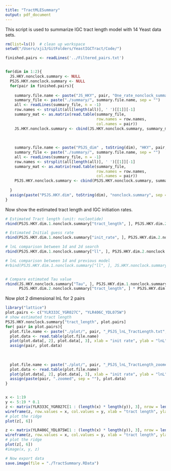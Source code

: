 ```yaml
---
title: "TractMLESummary"
output: pdf_document
---
```


This script is used to summarize IGC tract length model with 14 Yeast data sets.

```r
rm(list=ls())  # clean up workspace
setwd("/Users/xji3/GitFolders/YeastIGCTract/Code/")

finished.pairs <- readLines('../Filtered_pairs.txt')


for(dim in 1:2){
  JS.HKY.nonclock.summary <- NULL
  PSJS.HKY.nonclock.summary <- NULL
  for(pair in finished.pairs){
    
    summary.file.name <- paste("JS_HKY", pair, "One_rate_nonclock_summary.txt", sep = "_")
    summary_file <- paste("./summary/", summary.file.name, sep = "")
    all <- readLines(summary_file, n = -1)
    row.names <- strsplit(all[length(all)], ' ')[[1]][-1]
    summary_mat <- as.matrix(read.table(summary_file, 
                                        row.names = row.names,
                                        col.names = pair))
    JS.HKY.nonclock.summary <- cbind(JS.HKY.nonclock.summary, summary_mat)
    
    
    
    summary.file.name <- paste("PSJS_dim" , toString(dim), "HKY", pair, "One_rate_init_30.0_nonclock_summary.txt", sep = "_")
    summary_file <- paste("./summary/", summary.file.name, sep = "")
    all <- readLines(summary_file, n = -1)
    row.names <- strsplit(all[length(all)], ' ')[[1]][-1]
    summary_mat <- as.matrix(read.table(summary_file, 
                                        row.names = row.names,
                                        col.names = pair))
    PSJS.HKY.nonclock.summary <- cbind(PSJS.HKY.nonclock.summary, summary_mat)
    
  }
  assign(paste("PSJS.HKY.dim", toString(dim), "nonclock.summary", sep = "."), PSJS.HKY.nonclock.summary)
}


```

Now show the estimated tract length and IGC initiation rates.

```r
# Estimated Tract length (unit: nucleotide)
rbind(PSJS.HKY.dim.1.nonclock.summary["tract_length", ], PSJS.HKY.dim.2.nonclock.summary["tract_length", ])

# Estimated Initial guess rate
rbind(PSJS.HKY.dim.1.nonclock.summary["init_rate", ], PSJS.HKY.dim.2.nonclock.summary["init_rate", ])

# lnL comparison between 1d and 2d search
rbind(PSJS.HKY.dim.1.nonclock.summary["ll", ], PSJS.HKY.dim.2.nonclock.summary["ll", ], PSJS.HKY.dim.1.nonclock.summary["ll", ] - PSJS.HKY.dim.2.nonclock.summary["ll", ])

# lnL comparison between 1d and previous model
#rbind(PSJS.HKY.dim.1.nonclock.summary["ll", ], JS.HKY.nonclock.summary["ll", ], PSJS.HKY.dim.1.nonclock.summary["ll", ] - JS.HKY.nonclock.summary["ll", ])


# Compare estimated Tau value
rbind(JS.HKY.nonclock.summary["Tau", ], PSJS.HKY.dim.1.nonclock.summary["tract_length", ] * PSJS.HKY.dim.1.nonclock.summary["init_rate", ],
      PSJS.HKY.dim.2.nonclock.summary["tract_length", ] * PSJS.HKY.dim.2.nonclock.summary["init_rate", ])

```

Now plot 2 dimensional lnL for 2 pairs

```r
library("lattice")
plot.pairs <- c("YLR333C_YGR027C", "YLR406C_YDL075W")
# show estimated tract length
PSJS.HKY.nonclock.summary["tract_length", plot.pairs]
for( pair in plot.pairs){
  plot.file.name <- paste("./plot/", pair, "_PSJS_lnL_TractLength.txt", sep = "")
  plot.data <- read.table(plot.file.name)
  plot(plot.data[, 2], plot.data[, 3], xlab = "init rate", ylab = "lnL", main = pair)
  assign(pair, plot.data)
  
  
  
  plot.file.name <- paste("./plot/", pair, "_PSJS_lnL_TractLength_zoomed.txt", sep = "")
  plot.data <- read.table(plot.file.name)
  plot(plot.data[, 2], plot.data[, 3], xlab = "init rate", ylab = "lnL", main = paste(pair, "_zoomed", sep = ""))
  assign(paste(pair, ".zoomed", sep = ""), plot.data)
}


x <- 1:19
y <- 5:19 * 0.1
z <- matrix(YLR333C_YGR027C[1 : (length(x) * length(y)), 3], nrow = length(x), ncol = length(y), byrow = TRUE)
wireframe(z, row.values = x, col.values = y, xlab = "tract length", ylab = "init rate", zlab = "lnL", main = "YLR333C_YGR027C")
# plot the ridge
plot(z[, 6])

z <- matrix(YLR406C_YDL075W[1 : (length(x) * length(y)), 3], nrow = length(x), ncol = length(y), byrow = TRUE)
wireframe(z, row.values = x, col.values = y, xlab = "tract length", ylab = "init rate", zlab = "lnL", main = "YLR406C_YDL075W")
# plot the ridge
plot(z[, 6])
#image(x, y, z)
```

```r
# Now export data
save.image(file = "./TractSummary.RData")
```

